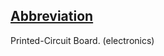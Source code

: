 ==[[Wiktionary:List of acronyms and abbreviations|Abbreviation]]==

Printed-Circuit Board. (electronics)